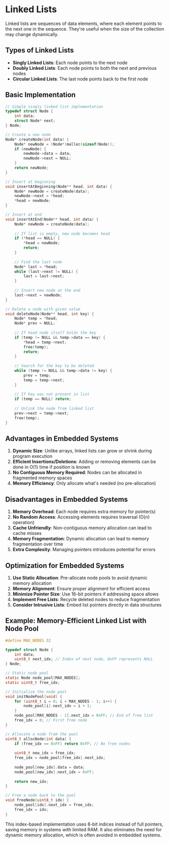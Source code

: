 # Linked Lists

Linked lists are sequences of data elements, where each element points to the next one in the sequence.
They're useful when the size of the collection may change dynamically.

## Types of Linked Lists

- **Singly Linked Lists**: Each node points to the next node
- **Doubly Linked Lists**: Each node points to both the next and previous nodes
- **Circular Linked Lists**: The last node points back to the first node

## Basic Implementation

```c
// Simple singly linked list implementation
typedef struct Node {
    int data;
    struct Node* next;
} Node;

// Create a new node
Node* createNode(int data) {
    Node* newNode = (Node*)malloc(sizeof(Node));
    if (newNode) {
        newNode->data = data;
        newNode->next = NULL;
    }
    return newNode;
}

// Insert at beginning
void insertAtBeginning(Node** head, int data) {
    Node* newNode = createNode(data);
    newNode->next = *head;
    *head = newNode;
}

// Insert at end
void insertAtEnd(Node** head, int data) {
    Node* newNode = createNode(data);
    
    // If list is empty, new node becomes head
    if (*head == NULL) {
        *head = newNode;
        return;
    }
    
    // Find the last node
    Node* last = *head;
    while (last->next != NULL) {
        last = last->next;
    }
    
    // Insert new node at the end
    last->next = newNode;
}

// Delete a node with given value
void deleteNode(Node** head, int key) {
    Node* temp = *head;
    Node* prev = NULL;
    
    // If head node itself holds the key
    if (temp != NULL && temp->data == key) {
        *head = temp->next;
        free(temp);
        return;
    }
    
    // Search for the key to be deleted
    while (temp != NULL && temp->data != key) {
        prev = temp;
        temp = temp->next;
    }
    
    // If key was not present in list
    if (temp == NULL) return;
    
    // Unlink the node from linked list
    prev->next = temp->next;
    free(temp);
}
```

## Advantages in Embedded Systems

1. **Dynamic Size**: Unlike arrays, linked lists can grow or shrink during program execution
2. **Efficient Insertions/Deletions**: Adding or removing elements can be done in O(1) time if position is known
3. **No Contiguous Memory Required**: Nodes can be allocated in fragmented memory spaces
4. **Memory Efficiency**: Only allocate what's needed (no pre-allocation)

## Disadvantages in Embedded Systems

1. **Memory Overhead**: Each node requires extra memory for pointer(s)
2. **No Random Access**: Accessing elements requires traversal (O(n) operation)
3. **Cache Unfriendly**: Non-contiguous memory allocation can lead to cache misses
4. **Memory Fragmentation**: Dynamic allocation can lead to memory fragmentation over time
5. **Extra Complexity**: Managing pointers introduces potential for errors

## Optimization for Embedded Systems

1. **Use Static Allocation**: Pre-allocate node pools to avoid dynamic memory allocation
2. **Memory Alignment**: Ensure proper alignment for efficient access
3. **Minimize Pointer Size**: Use 16-bit pointers if addressing space allows
4. **Implement Free Lists**: Recycle deleted nodes to reduce fragmentation
5. **Consider Intrusive Lists**: Embed list pointers directly in data structures

## Example: Memory-Efficient Linked List with Node Pool

```c
#define MAX_NODES 32

typedef struct Node {
    int data;
    uint8_t next_idx; // Index of next node, 0xFF represents NULL
} Node;

// Static node pool
static Node node_pool[MAX_NODES];
static uint8_t free_idx;

// Initialize the node pool
void initNodePool(void) {
    for (uint8_t i = 0; i < MAX_NODES - 1; i++) {
        node_pool[i].next_idx = i + 1;
    }
    node_pool[MAX_NODES - 1].next_idx = 0xFF; // End of free list
    free_idx = 0; // First free node
}

// Allocate a node from the pool
uint8_t allocNode(int data) {
    if (free_idx == 0xFF) return 0xFF; // No free nodes
    
    uint8_t new_idx = free_idx;
    free_idx = node_pool[free_idx].next_idx;
    
    node_pool[new_idx].data = data;
    node_pool[new_idx].next_idx = 0xFF;
    
    return new_idx;
}

// Free a node back to the pool
void freeNode(uint8_t idx) {
    node_pool[idx].next_idx = free_idx;
    free_idx = idx;
}
```

This index-based implementation uses 8-bit indices instead of full pointers, saving memory in systems with limited RAM. It also eliminates the need for dynamic memory allocation, which is often avoided in embedded systems.